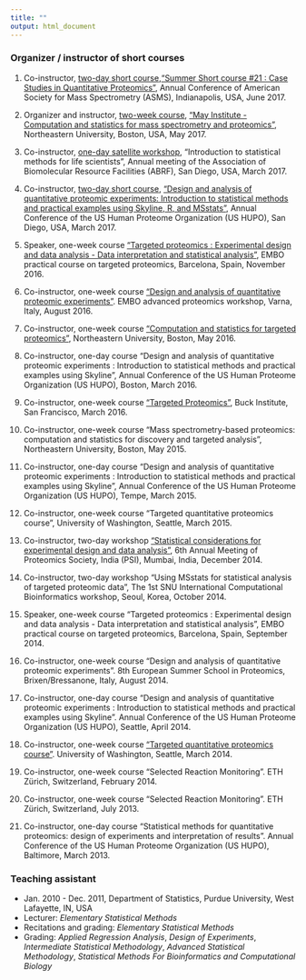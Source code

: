 ```yaml
---
title: ""
output: html_document
---
```



### Organizer / instructor of short courses

1. Co-instructor, [two-day short course](https://skyline.ms/project/home/software/Skyline/events/2017%20ASMS%20Course%20-%20Quantitative%20Proteomics/begin.view),["Summer Short course #21 : Case Studies in Quantitative Proteomics"](http://www.asms.org/conferences/annual-conference/short-courses/two-day-courses), Annual Conference of American Society for Mass Spectrometry (ASMS), Indianapolis, USA, June 2017.

2. Organizer and instructor, [two-week course](https://github.com/MayInstitute/MayInstitute2017), [“May Institute - Computation and statistics for mass spectrometry
and proteomics”](http://computationalproteomics.ccis.northeastern.edu/), Northeastern University, Boston, USA, May 2017.

3. Co-instructor, [one-day satellite workshop]((https://github.com/MeenaChoi/ABRF2017_satellite_workshop)), “Introduction to statistical methods for life scientists”, Annual
meeting of the Association of Biomolecular Resource Facilities (ABRF), San Diego, USA, March 2017.

4. Co-instructor, [two-day short course](https://github.com/MeenaChoi/USHUPO2017_shortcourse), [“Design and analysis of quantitative proteomic experiments: Introduction to statistical methods and practical examples using Skyline, R, and MSstats”](https://www.ushupo.org/Conference/ShortCourses/tabid/68/Default.aspx), Annual Conference of the
US Human Proteome Organization (US HUPO), San Diego, USA, March 2017.

5. Speaker, one-week course [“Targeted proteomics : Experimental design and data analysis - Data interpretation
and statistical analysis”](http://events.embo.org/16-targeted-proteomics/), EMBO practical course on targeted proteomics, Barcelona, Spain, November 2016.

6. Co-instructor, one-week course [“Design and analysis of quantitative proteomic experiments”](http://events.embo.org/16-proteomics/). EMBO advanced proteomics workshop, Varna, Italy, August 2016.

7. Co-instructor, one-week course [“Computation and statistics for targeted proteomics”](http://olga-vitek-lab.org/neu-short-course/), Northeastern University, Boston, May 2016.

8. Co-instructor, one-day course “Design and analysis of quantitative proteomic experiments : Introduction
to statistical methods and practical examples using Skyline”, Annual Conference of the US Human Proteome
Organization (US HUPO), Boston, March 2016.

9. Co-instructor, one-week course [“Targeted Proteomics”](https://skyline.ms/project/home/software/Skyline/events/2016%20Buck%20Institute%20Course/begin.view?), Buck Institute, San Francisco, March 2016.

10. Co-instructor, one-week course “Mass spectrometry-based proteomics: computation and statistics for discovery
and targeted analysis”, Northeastern University, Boston, May 2015.

10. Co-instructor, one-day course “Design and analysis of quantitative proteomic experiments : Introduction
to statistical methods and practical examples using Skyline”, Annual Conference of the US Human Proteome
Organization (US HUPO), Tempe, March 2015.

11. Co-instructor, one-week course “Targeted quantitative proteomics course”, University of Washington, Seattle,
March 2015.

12. Co-instructor, two-day workshop [“Statistical considerations for experimental design and data analysis”](http://www.bio.iitb.ac.in/~sanjeeva/psi2014/?page_id=2935), 6th
Annual Meeting of Proteomics Society, India (PSI), Mumbai, India, December 2014.

13. Co-instructor, two-day workshop “Using MSstats for statistical analysis of targeted proteomic data”, The 1st
SNU International Computational Bioinformatics workshop, Seoul, Korea, October 2014.

14. Speaker, one-week course “Targeted proteomics : Experimental design and data analysis - Data interpretation
and statistical analysis”, EMBO practical course on targeted proteomics, Barcelona, Spain, September 2014.

15. Co-instructor, one-week course “Design and analysis of quantitative proteomic experiments”. 8th European
Summer School in Proteomics, Brixen/Bressanone, Italy, August 2014.

16. Co-instructor, one-day course “Design and analysis of quantitative proteomic experiments : Introduction
to statistical methods and practical examples using Skyline”. Annual Conference of the US Human Proteome
Organization (US HUPO), Seattle, April 2014.

17. Co-instructor, one-week course [“Targeted quantitative proteomics course”](https://skyline.ms/project/home/software/Skyline/events/2014%20UW%20Course/begin.view). University of Washington, Seattle,
March 2014.

18. Co-instructor, one-week course “Selected Reaction Monitoring”. ETH Zürich, Switzerland, February 2014.

19. Co-instructor, one-week course “Selected Reaction Monitoring”. ETH Zürich, Switzerland, July 2013.

20. Co-instructor, one-day course “Statistical methods for quantitative proteomics: design of experiments and
interpretation of results”. Annual Conference of the US Human Proteome Organization (US HUPO), Baltimore,
March 2013.

### Teaching assistant

- Jan. 2010 - Dec. 2011, Department of Statistics, Purdue University, West Lafayette, IN, USA
- Lecturer: *Elementary Statistical Methods*
- Recitations and grading: *Elementary Statistical Methods*
- Grading: *Applied Regression Analysis*, *Design of Experiments*, *Intermediate Statistical Methodology*, *Advanced Statistical Methodology*, *Statistical Methods For Bioinformatics and Computational Biology*
